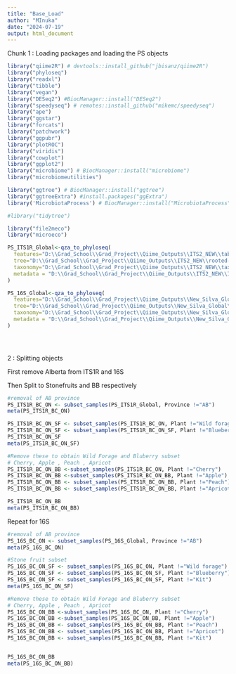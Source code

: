 ```yaml
---
title: "Base_Load"
author: "MInuka"
date: "2024-07-19"
output: html_document
---
```

Chunk 1 : Loading packages and loading the PS objects  
```r

library("qiime2R") # devtools::install_github("jbisanz/qiime2R")
library("phyloseq")
library("readxl")      
library("tibble")
library("vegan")
library("DESeq2") #BiocManager::install("DESeq2")
library("speedyseq") # remotes::install_github("mikemc/speedyseq") 
library("ape")
library("ggstar")
library("forcats")
library("patchwork")
library("ggpubr")
library("plotROC")
library("viridis")
library("cowplot")
library("ggplot2")
library("microbiome") # BiocManager::install("microbiome")
library("microbiomeutilities")

library("ggtree") # BiocManager::install("ggtree")
library("ggtreeExtra") #install.packages("ggExtra")
library('MicrobiotaProcess') # BiocManager::install("MicrobiotaProcess")

#library("tidytree")

library("file2meco")
library("microeco")

PS_ITS1R_Global<-qza_to_phyloseq(
  features="D:\\Grad_School\\Grad_Project\\Qiime_Outputs\\ITS2_NEW\\table.qza",
  tree="D:\\Grad_School\\Grad_Project\\Qiime_Outputs\\ITS2_NEW\\rooted-tree.qza",
  taxonomy="D:\\Grad_School\\Grad_Project\\Qiime_Outputs\\ITS2_NEW\\taxonomy.qza",
  metadata = "D:\\Grad_School\\Grad_Project\\Qiime_Outputs\\ITS2_NEW\\ITS2_Global.tsv"
)

PS_16S_Global<-qza_to_phyloseq(
  features="D:\\Grad_School\\Grad_Project\\Qiime_Outputs\\New_Silva_Global\\table.qza",
  tree="D:\\Grad_School\\Grad_Project\\Qiime_Outputs\\New_Silva_Global\\rooted-tree.qza",
  taxonomy="D:\\Grad_School\\Grad_Project\\Qiime_Outputs\\New_Silva_Global\\taxonomy.qza",
  metadata = "D:\\Grad_School\\Grad_Project\\Qiime_Outputs\\New_Silva_Global\\Global.tsv"
)


 
```

2 : Splitting objects

First remove Alberta from ITS1R and 16S

Then Split to Stonefruits and BB respectively 
```r

#removal of AB province 
PS_ITS1R_BC_ON <- subset_samples(PS_ITS1R_Global, Province !="AB")
meta(PS_ITS1R_BC_ON)

PS_ITS1R_BC_ON_SF <- subset_samples(PS_ITS1R_BC_ON, Plant !="Wild forage")
PS_ITS1R_BC_ON_SF <- subset_samples(PS_ITS1R_BC_ON_SF, Plant !="Blueberry")
PS_ITS1R_BC_ON_SF
meta(PS_ITS1R_BC_ON_SF)

#Remove these to obtain Wild Forage and Bluberry subset 
# Cherry, Apple , Peach , Apricot 
PS_ITS1R_BC_ON_BB <-subset_samples(PS_ITS1R_BC_ON, Plant !="Cherry")
PS_ITS1R_BC_ON_BB <-subset_samples(PS_ITS1R_BC_ON_BB, Plant !="Apple")
PS_ITS1R_BC_ON_BB <- subset_samples(PS_ITS1R_BC_ON_BB, Plant !="Peach")
PS_ITS1R_BC_ON_BB <- subset_samples(PS_ITS1R_BC_ON_BB, Plant !="Apricot")

PS_ITS1R_BC_ON_BB
meta(PS_ITS1R_BC_ON_BB)


```

Repeat for 16S 

```r
#removal of AB province
PS_16S_BC_ON <- subset_samples(PS_16S_Global, Province !="AB")
meta(PS_16S_BC_ON)

#Stone fruit subset     
PS_16S_BC_ON_SF <- subset_samples(PS_16S_BC_ON, Plant !="Wild forage")
PS_16S_BC_ON_SF <- subset_samples(PS_16S_BC_ON_SF, Plant !="Blueberry")
PS_16S_BC_ON_SF <- subset_samples(PS_16S_BC_ON_SF, Plant !="Kit")
meta(PS_16S_BC_ON_SF)

#Remove these to obtain Wild Forage and Bluberry subset 
# Cherry, Apple , Peach , Apricot 
PS_16S_BC_ON_BB <-subset_samples(PS_16S_BC_ON, Plant !="Cherry")
PS_16S_BC_ON_BB <-subset_samples(PS_16S_BC_ON_BB, Plant !="Apple")
PS_16S_BC_ON_BB <- subset_samples(PS_16S_BC_ON_BB, Plant !="Peach")
PS_16S_BC_ON_BB <- subset_samples(PS_16S_BC_ON_BB, Plant !="Apricot")
PS_16S_BC_ON_BB <- subset_samples(PS_16S_BC_ON_BB, Plant !="Kit")


PS_16S_BC_ON_BB
meta(PS_16S_BC_ON_BB)
```

